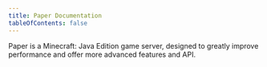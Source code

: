 ```yaml
---
title: Paper Documentation
tableOfContents: false
---
```



Paper is a Minecraft: Java Edition game server, designed to greatly improve performance and offer more advanced features and API.

<CardGrid>
  <LinkCard
    title="Administration"
    description="Information and tutorials regarding the administration of a Paper server."
    href="/paper/admin"
  />
  <LinkCard
    title="Development"
    description="Information and tutorials for developers on how to create and expand on Paper plugins."
    href="/paper/dev"
  />
  <LinkCard
    title="Contributing"
    description="Information and tutorials for developers wishing to contribute to the Paper project."
    href="/paper/contributing"
  />
</CardGrid>
